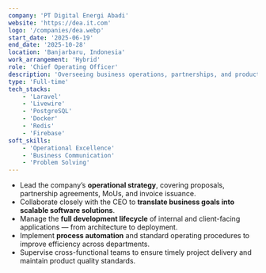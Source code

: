 ```yaml
---
company: 'PT Digital Energi Abadi'
website: 'https://dea.it.com'
logo: '/companies/dea.webp'
start_date: '2025-06-19'
end_date: '2025-10-28'
location: 'Banjarbaru, Indonesia'
work_arrangement: 'Hybrid'
role: 'Chief Operating Officer'
description: 'Overseeing business operations, partnerships, and product development to drive the company’s SaaS ecosystem.'
type: 'Full-time'
tech_stacks:
    - 'Laravel'
    - 'Livewire'
    - 'PostgreSQL'
    - 'Docker'
    - 'Redis'
    - 'Firebase'
soft_skills:
    - 'Operational Excellence'
    - 'Business Communication'
    - 'Problem Solving'
---
```


- Lead the company’s **operational strategy**, covering proposals, partnership agreements, MoUs, and invoice issuance.
- Collaborate closely with the CEO to **translate business goals into scalable software solutions**.
- Manage the **full development lifecycle** of internal and client-facing applications — from architecture to deployment.
- Implement **process automation** and standard operating procedures to improve efficiency across departments.
- Supervise cross-functional teams to ensure timely project delivery and maintain product quality standards.
